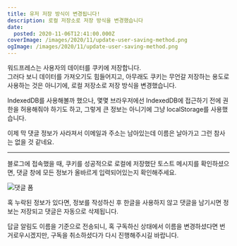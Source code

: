 ```yaml
---
title: 유저 저장 방식이 변경됩니다!
description: 로컬 저장소로 저장 방식을 변경했습니다
date:
  posted: 2020-11-06T12:41:00.000Z
coverImage: /images/2020/11/update-user-saving-method.png
ogImage: /images/2020/11/update-user-saving-method.png
---
```


워드프레스는 사용자의 데이터를 쿠키에 저장합니다.  
그러다 보니 데이터를 가져오기도 힘들어지고, 아무래도 쿠키는 무언갈 저장하는 용도로 사용하는 것은 아니기에, 로컬 저장소로 저장 방식을 변경했습니다.

IndexedDB를 사용해볼까 했으나, 몇몇 브라우저에선 IndexedDB에 접근하기 전에 권한을 허용해줘야 하기도 하고, 그렇게 큰 정보는 아니기에 그냥 localStorage를 사용했습니다.

이제 막 댓글 정보가 사라져서 이메일과 주소는 남아있는데 이름은 날아가고 그런 참사는 없을 것 같네요.

---

블로그에 접속했을 때, 쿠키를 성공적으로 로컬에 저장했단 토스트 메시지를 확인하셨으면, 댓글 창에 모든 정보가 올바르게 입력되어있는지 확인해주세요.

![댓글 폼](/images/2020/11/comment-form.png)

혹 누락된 정보가 있다면, 정보를 작성하신 후 한글을 사용하지 않고 댓글을 남기시면 정보는 저장되고 댓글은 자동으로 삭제됩니다.

답글 알림도 이름을 기준으로 전송되니, 혹 구독하신 상태에서 이름을 변경하셨다면 번거로우시겠지만, 구독을 취소하셨다가 다시 진행해주시길 바랍니다.